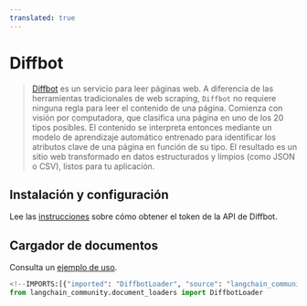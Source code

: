 ```yaml
---
translated: true
---
```


# Diffbot

>[Diffbot](https://docs.diffbot.com/docs) es un servicio para leer páginas web. A diferencia de las herramientas tradicionales de web scraping, `Diffbot` no requiere ninguna regla para leer el contenido de una página.
>Comienza con visión por computadora, que clasifica una página en uno de los 20 tipos posibles. El contenido se interpreta entonces mediante un modelo de aprendizaje automático entrenado para identificar los atributos clave de una página en función de su tipo.
>El resultado es un sitio web transformado en datos estructurados y limpios (como JSON o CSV), listos para tu aplicación.

## Instalación y configuración

Lee las [instrucciones](https://docs.diffbot.com/reference/authentication) sobre cómo obtener el token de la API de Diffbot.

## Cargador de documentos

Consulta un [ejemplo de uso](/docs/integrations/document_loaders/diffbot).

```python
<!--IMPORTS:[{"imported": "DiffbotLoader", "source": "langchain_community.document_loaders", "docs": "https://api.python.langchain.com/en/latest/document_loaders/langchain_community.document_loaders.diffbot.DiffbotLoader.html", "title": "Diffbot"}]-->
from langchain_community.document_loaders import DiffbotLoader
```

